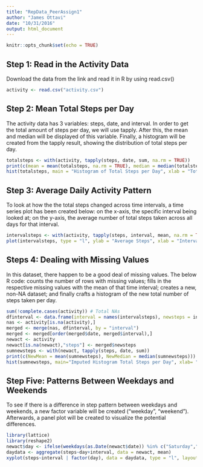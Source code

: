 ```yaml
---
title: "RepData_PeerAssign1"
author: "James Ottavi"
date: "10/31/2016"
output: html_document
---
```


```r
knitr::opts_chunk$set(echo = TRUE)
```

## Step 1: Read in the Activity Data
Download the data from the link and read it in R by using read.csv()
```r
activity <- read.csv("activity.csv")
```

## Step 2: Mean Total Steps per Day
The activity data has 3 variables: steps, date, and interval. In order to get the total amount of steps per day, we will use tapply. After this, the mean and median will be displayed of this variable. Finally, a histogram will be created from the tapply result, showing the distribution of total steps per day.
```r
totalsteps <- with(activity, tapply(steps, date, sum, na.rm = TRUE))
print(c(mean = mean(totalsteps, na.rm = TRUE), median = median(totalsteps, na.rm=TRUE)))
hist(totalsteps, main = "Histogram of Total Steps per Day", xlab = "Total Steps")
```

## Step 3: Average Daily Activity Pattern
To look at how the the total steps changed across time intervals, a time series plot has been created below: on the x-axis, the specific interval being looked at; on the y-axis, the average number of total steps taken across all days for that interval.
```r
intervalsteps <- with(activity, tapply(steps, interval, mean, na.rm = TRUE))
plot(intervalsteps, type = "l", ylab = "Average Steps", xlab = "Interval", main = "Average Steps Across Intervals")
```

## Steps 4: Dealing with Missing Values
In this dataset, there happen to be a good deal of missing values. The below R code: counts the number of rows with missing values; fills in the respective missing values with the mean of that time interval; creates a new, non-NA dataset; and finally crafts a histogram of the new total number of steps taken per day.
```r
sum(!complete.cases(activity)) # Total NAs
dfinterval <- data.frame(interval = names(intervalsteps), newsteps = intervalsteps)
nas <- activity[is.na(activity),]
merged <- merge(nas, dfinterval, by = "interval")
merged <- merged[order(merged$date, merged$interval),]
newact <- activity
newact[is.na(newact),"steps"] <- merged$newsteps
sumnewsteps <- with(newact, tapply(steps, date, sum))
print(c(NewMean = mean(sumnewsteps), NewMedian = median(sumnewsteps)))
hist(sumnewsteps, main="Imputed Histogram Total Steps per Day", xlab= "Total Steps per Day")
```

## Step Five: Patterns Between Weekdays and Weekends
To see if there is a difference in step pattern between weekdays and weekends, a new factor variable will be created ("weekday", "weekend"). Afterwards, a panel plot will be created to visualize the potential differences.
```r
library(lattice)
library(reshape2)
newact$day <- ifelse(weekdays(as.Date(newact$date)) %in% c("Saturday","Sunday"),"weekend","weekday")
daydata <- aggregate(steps~day+interval, data = newact, mean)
xyplot(steps~interval | factor(day), data = daydata, type = "l", layout = c(1,2))
```
